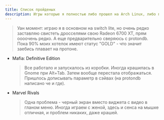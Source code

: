 ```yaml
---
title: Список пройденых
description: Игры которые я полностью либо прошел на Arch Linux, либо периодически поигрываю (сессионки).
---
```

> Уан момент: играю я в основном на switch lite, но очень редко заставляю свистеть дросселями свою Radeon 6700 XT, прям оооочень редко. А еще предварительно сверяюсь с protondb. Пока 90% моих хотелок имеют статус "GOLD" - что значит заебись плавает на протоне. 

- Mafia: Definitive Edition
    > Все работало и запускалось из коробки. Иногда крашилась в Gnome при Alt+Tab. Затем вообще перестала отображаться. Пришлось дописывать параметр в сэйвах (на protondb написано че и где).
- Marvel Rivals
    > Одна проблема - черный экран вместо виджета с видео в гланом меню. Иногда играем с женой, здесь и сенса на мышке отличная, и проблем никаких, даже крашей.